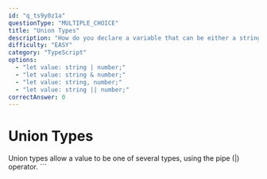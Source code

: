 ```yaml
---
id: "q_ts9y0z1a"
questionType: "MULTIPLE_CHOICE"
title: "Union Types"
description: "How do you declare a variable that can be either a string or number?"
difficulty: "EASY"
category: "TypeScript"
options:
  - "let value: string | number;"
  - "let value: string & number;"
  - "let value: string, number;"
  - "let value: string || number;"
correctAnswer: 0
---
```


# Union Types

Union types allow a value to be one of several types, using the pipe (|) operator.
\`\`\`

